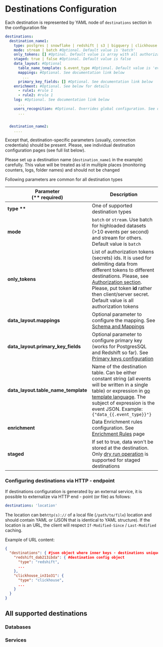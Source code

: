 # Destinations Configuration


Each destination is represented by YAML node of `destinations` section in the configuration file

```yaml
destinations:
  destination_name1:
    type: postgres | snowflake | redshift | s3 | bigquery | clickhouse | mysql | google_analytics | facebook | amplitude | hubspot
    mode: stream | batch #Optional. Default value is 'batch'
    only_tokens: [] #Optinal. Default value is array with all authorization tokens
    staged: true | false #Optional. Default value is false
    data_layout: #Optional
      table_name_template: $.event_type #Optional. Default value is 'events'
      mappings: #Optional. See documentation link below
        ...
      primary_key_fields: [] #Optional. See documentation link below
    enrichment: #Optional. See below for details
      - rule1: #rule 1
      - rule2: #rule 1
    log: #Optional. See documentation link below
      ...
    users_recognition: #Optional. Overrides global configuration. See documentation link below
      ...


  destination_name2:
    ....

```

Except that, destination-specific parameters (usually, connection credentials) should be present.
Please, see individual destination configuration pages (see full list below).

Please set up a destination name (`destination_name1` in the example) carefully.
This value will be treated as id in multiple places (monitoring counters, logs, folder names) and should not be changed

Following parameters are common for all destination types

<table>
    <thead>
    <tr>
        <th>
            Parameter<br/>
            (** required)
        </th>
        <th>Description</th>
    </tr>
    </thead>
    <tbody>
    <tr>
        <td><b>type **</b></td>
        <td>One of supported destination types</td>
    </tr>
    <tr>
        <td><b>mode </b></td>
        <td><code inline="true">batch</code> or <code inline="true">stream</code>. Use batch for highloaded datasets
            (&gt;10 events per second) and stream for others. Default value is <code inline="true">batch</code></td>
    </tr>
    <tr>
        <td><b>only_tokens </b></td>
        <td>List of authorization tokens (secrets) ids. It is used for delimiting
            data from different tokens to different destinations. Please, see <a
                href="/docs/configuration/authorization">Authorization section</a>.
            Please, put token <b>id </b>rather then client/server secret. Default value is all authorization tokens
        </td>
    </tr>
    <tr>
        <td><b>data_layout.mappings</b></td>
        <td>Optional parameter to configure the mapping. See <a href="/docs/configuration/schema-and-mappings">Schema
            and Mappings</a></td>
    </tr>
    <tr>
        <td><b>data_layout.primary_key_fields</b></td>
        <td>Optional parameter to configure primary key (works for PostgresSQL and Redshift so
            far). See <a href="/docs/configuration/primary-keys-configuration">Primary keys
                configuration</a></td>
    </tr>
    <tr>
        <td><b>data_layout.table_name_template</b></td>
        <td>Name of the destination table. Can be either constant string (all events
            will be written in a single table) or expression in <a
                href="https://golang.org/pkg/text/template/#hdr-Actions">go template language</a>.
            The subject of expression is the event JSON. Example:<code inline="true">{"data_{{.event_type}}"}</code></td>
    </tr>
    <tr>
        <td><b>enrichment</b></td>
        <td>Data Enrichment rules configuration. See <a href="/docs/configuration/enrichment-rules">Enrichment
            Rules</a> page
        </td>
    </tr>
    <tr>
        <td><b>staged </b></td>
        <td>If set to true, data won't be stored at the destination. Only <a
            href="/docs/other-features/dry-run-events">dry run operation</a> is
            supported for staged destinations
        </td>
    </tr>
    </tbody>
</table>



### Configuring destinations via HTTP - endpoint

If destinations configuration is generated by an external service, it is possible to externalize via HTTP end - point \(or file\) as follows:

```yaml
destinations: 'location'
```

The location can be`http(s)://` of a local file \(`/path/to/file`\) location and should contain YAML or \(JSON that is identical to YAML structure\). If the location is an URL, the client will respect `If-Modified-Since` / `Last-Modified` caching.

Example of URL content:

```json
{
  "destinations": { #json object where inner keys - destinations unique names
    "redshift_dab213ibda": { #destination config object
      "type": "redshift",
      ...
    },
    "clickhouse_in31o31": {
      "type": "clickhouse",
      ...
    }
  }
}
```

## All supported destinations

### Databases

<LargeLink href="/docs/destinations-configuration/snowflake" title="Snowflake"/>

<LargeLink href="/docs/destinations-configuration/s3" title="AWS S3"/>

<LargeLink href="/docs/destinations-configuration/redshift" title="AWS RedShift"/>

<LargeLink href="/docs/destinations-configuration/postgres" title="Postgres"/>

<LargeLink href="/docs/destinations-configuration/bigquery" title="Google BigQuery"/>

<LargeLink href="/docs/destinations-configuration/clickhouse-destination" title="Clickhouse"/>

<LargeLink href="/docs/destinations-configuration/mysql" title="MySQL"/>

### Services

<LargeLink href="/docs/destinations-configuration/amplitude" title="Amplitude"/>

<LargeLink href="/docs/destinations-configuration/hubspot" title="HubSpot"/>

<LargeLink href="/docs/destinations-configuration/google-analytics" title="Google Analytics"/>

<LargeLink href="/docs/destinations-configuration/facebook-conversion-api" title="Facebook Conversion (Pixel) API"/>

<LargeLink href="/docs/destinations-configuration/webhook" title="WebHook"/>
